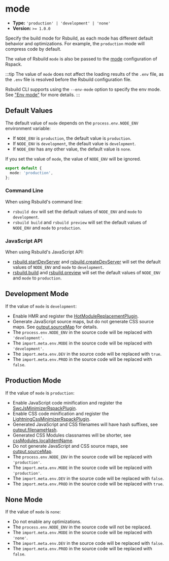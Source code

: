 # mode

- **Type:** `'production' | 'development' | 'none'`
- **Version:** `>= 1.0.0`

Specify the build mode for Rsbuild, as each mode has different default behavior and optimizations. For example, the `production` mode will compress code by default.

The value of Rsbuild `mode` is also be passed to the [mode](https://rspack.dev/config/mode) configuration of Rspack.

:::tip
The value of `mode` does not affect the loading results of the `.env` file, as the `.env` file is resolved before the Rsbuild configuration file.

Rsbuild CLI supports using the `--env-mode` option to specify the env mode. See ["Env mode"](/guide/advanced/env-vars#env-mode) for more details.
:::

## Default Values

The default value of `mode` depends on the `process.env.NODE_ENV` environment variable:

- If `NODE_ENV` is `production`, the default value is `production`.
- If `NODE_ENV` is `development`, the default value is `development`.
- If `NODE_ENV` has any other value, the default value is `none`.

If you set the value of `mode`, the value of `NODE_ENV` will be ignored.

```ts title="rsbuild.config.ts"
export default {
  mode: 'production',
};
```

### Command Line

When using Rsbuild's command line:

- `rsbuild dev` will set the default values of `NODE_ENV` and `mode` to `development`.
- `rsbuild build` and `rsbuild preview` will set the default values of `NODE_ENV` and `mode` to `production`.

### JavaScript API

When using Rsbuild's JavaScript API:

- [rsbuild.startDevServer](/api/javascript-api/instance#rsbuildstartdevserver) and [rsbuild.createDevServer](/api/javascript-api/instance#rsbuildcreatedevserver) will set the default values of `NODE_ENV` and `mode` to `development`.
- [rsbuild.build](/api/javascript-api/instance#rsbuildbuild) and [rsbuild.preview](/api/javascript-api/instance#rsbuildpreview) will set the default values of `NODE_ENV` and `mode` to `production`.

## Development Mode

If the value of `mode` is `development`:

- Enable HMR and register the [HotModuleReplacementPlugin](https://rspack.dev/plugins/webpack/hot-module-replacement-plugin).
- Generate JavaScript source maps, but do not generate CSS source maps. See [output.sourceMap](/config/output/source-map) for details.
- The `process.env.NODE_ENV` in the source code will be replaced with `'development'`.
- The `import.meta.env.MODE` in the source code will be replaced with `'development'`.
- The `import.meta.env.DEV` in the source code will be replaced with `true`.
- The `import.meta.env.PROD` in the source code will be replaced with `false`.

## Production Mode

If the value of `mode` is `production`:

- Enable JavaScript code minification and register the [SwcJsMinimizerRspackPlugin](https://rspack.dev/plugins/rspack/swc-js-minimizer-rspack-plugin).
- Enable CSS code minification and register the [LightningCssMinimizerRspackPlugin](https://rspack.dev/plugins/rspack/lightning-css-minimizer-rspack-plugin).
- Generated JavaScript and CSS filenames will have hash suffixes, see [output.filenameHash](/config/output/filename-hash).
- Generated CSS Modules classnames will be shorter, see [cssModules.localIdentName](/config/output/css-modules#cssmoduleslocalidentname).
- Do not generate JavaScript and CSS source maps, see [output.sourceMap](/config/output/source-map).
- The `process.env.NODE_ENV` in the source code will be replaced with `'production'`.
- The `import.meta.env.MODE` in the source code will be replaced with `'production'`.
- The `import.meta.env.DEV` in the source code will be replaced with `false`.
- The `import.meta.env.PROD` in the source code will be replaced with `true`.

## None Mode

If the value of `mode` is `none`:

- Do not enable any optimizations.
- The `process.env.NODE_ENV` in the source code will not be replaced.
- The `import.meta.env.MODE` in the source code will be replaced with `'none'`.
- The `import.meta.env.DEV` in the source code will be replaced with `false`.
- The `import.meta.env.PROD` in the source code will be replaced with `false`.
